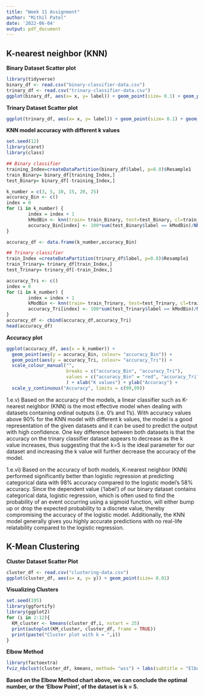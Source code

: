 ```yaml
---
title: "Week 11 Assignment"
author: "Mithil Patel"
date: '2022-06-04'
output: pdf_document
---
```

## K-nearest neighbor (KNN)

**Binary Dataset Scatter plot **

```r
library(tidyverse)
binary_df <- read.csv("binary-classifier-data.csv")
trinary_df <- read.csv("trinary-classifier-data.csv")
ggplot(binary_df, aes(x= x, y= label)) + geom_point(size= 0.1) + geom_point(aes(color= label))
```

**Trinary Dataset Scatter plot **

```r
ggplot(trinary_df, aes(x= x, y= label)) + geom_point(size= 0.1) + geom_point(aes(color= label))
```

**KNN model accuracy with different k values**

```r
set.seed(12)
library(caret)
library(class)

## Binary classifier
training_Index=createDataPartition(binary_df$label, p=0.8)$Resample1
train_Binary= binary_df[training_Index,] 
test_Binary= binary_df[-training_Index,]

k_number = c(3, 5, 10, 15, 20, 25)
accuracy_Bin <- c()
index = 0
for (i in k_number) { 
        index = index + 1
        kModBin <- knn(train= train_Binary, test=test_Binary, cl=train_Binary$label, k=i )
        accuracy_Bin[index] <- 100*sum(test_Binary$label == kModBin)/NROW(test_Binary$label)
}

accuracy_df <- data.frame(k_number,accuracy_Bin)

## Trinary classifier
train_Index =createDataPartition(trinary_df$label, p=0.8)$Resample1
train_Trinary= trinary_df[train_Index,] 
test_Trinary= trinary_df[-train_Index,]

accuracy_Tri <- c()
index = 0
for (i in k_number) { 
        index = index + 1
        kModBin <- knn(train= train_Trinary, test=test_Trinary, cl=train_Trinary$label, k=i )
        accuracy_Tri[index] <- 100*sum(test_Trinary$label == kModBin)/NROW(test_Trinary$label)
}
accuracy_df <- cbind(accuracy_df,accuracy_Tri)
head(accuracy_df)
```
**Accuracy plot**

```r
ggplot(accuracy_df, aes(x = k_number)) + 
  geom_point(aes(y = accuracy_Bin, colour= "accuracy_Bin")) + 
  geom_point(aes(y = accuracy_Tri, colour= "accuracy_Tri")) + 
  scale_colour_manual("", 
                      breaks = c("accuracy_Bin", "accuracy_Tri"), 
                      values = c("accuracy_Bin" = "red", "accuracy_Tri" = "blue")
                      ) + xlab("K values") + ylab("Accuracy") +
  scale_y_continuous("Accuracy", limits = c(90,99))
```

1.e.v) Based on the accuracy of the models, a linear classifier such as K-nearest neighbor (KNN) is the most effective model when dealing with datasets containing ordinal outputs (i.e. 0's and 1's). With accuracy values above 90% for the KNN model with different k values, the model is a good representation of the given datasets and it can be used to predict the output with high confidence. One key difference between both datasets is that the accuracy on the trinary classifier dataset appears to decrease as the k value increases, thus suggesting that the k=5 is the ideal parameter for our dataset and increasing the k value will further decrease the accuracy of the model. 

1.e.vi) Based on the accuracy of both models, K-nearest neighbor (KNN) performed significantly better than logistic regression at predicting categorical data with 98% accuracy compared to the logistic model's 58% accuracy. Since the dependent value ('label') of our binary dataset contains categorical data, logistic regression, which is often used to find the probability of an event occurring using a sigmoid function, will either bump up or drop the expected probability to a discrete value, thereby compromising the accuracy of the logistic model. Additionally, the KNN model generally gives you highly accurate predictions with no real-life relatability compared to the logistic regression. 

## K-Mean Clustering
**Cluster Dataset Scatter Plot**

```r
cluster_df <- read.csv("clustering-data.csv")
ggplot(cluster_df, aes(x= x, y= y)) + geom_point(size= 0.01) 
```

**Visualizing Clusters**

```r

set.seed(195)
library(ggfortify)
library(ggplot2)
for (i in 2:12){
  KM_cluster <- kmeans(cluster_df,i, nstart = 25)
  print(autoplot(KM_cluster, cluster_df, frame = TRUE))
  print(paste("Cluster plot with k = ",i))
}
```


**Elbow Method**

```r
library(factoextra)
fviz_nbclust(cluster_df, kmeans, method= "wss") + labs(subtitle = "Elbow method")
```
**Based on the Elbow Method chart above, we can conclude the optimal number, or the 'Elbow Point', of the dataset is k = 5.**
